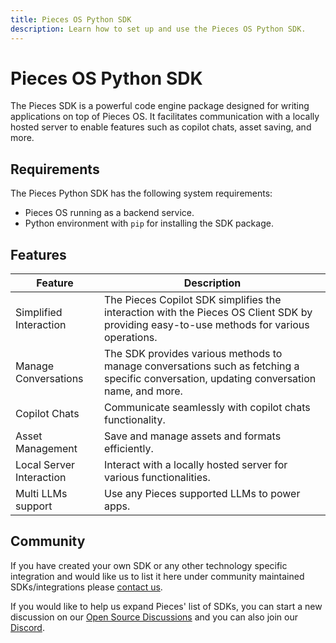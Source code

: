 ```yaml
---
title: Pieces OS Python SDK
description: Learn how to set up and use the Pieces OS Python SDK.
---
```


# Pieces OS Python SDK

The Pieces SDK is a powerful code engine package designed for writing applications on top of Pieces OS. It facilitates communication with a locally hosted server to enable features such as copilot chats, asset saving, and more.

## Requirements

The Pieces Python SDK has the following system requirements:

- Pieces OS running as a backend service.
- Python environment with `pip` for installing the SDK package.

## Features

Feature | Description
------------- | -------------
Simplified Interaction | The Pieces Copilot SDK simplifies the interaction with the Pieces OS Client SDK by providing easy-to-use methods for various operations.
Manage Conversations | The SDK provides various methods to manage conversations such as fetching a specific conversation, updating conversation name, and more.
Copilot Chats | Communicate seamlessly with copilot chats functionality.
Asset Management | Save and manage assets and formats efficiently.
Local Server Interaction | Interact with a locally hosted server for various functionalities.
Multi LLMs support | Use any Pieces supported LLMs to power apps.


## Community
If you have created your own SDK or any other technology specific integration and would like us to list it here under community maintained SDKs/integrations please [contact us](https://github.com/pieces-app/opensource/discussions).

If you would like to help us expand Pieces' list of SDKs, you can start a new discussion on our [Open Source Discussions](https://github.com/pieces-app/opensource/discussions) and you can also join our [Discord](https://discord.gg/getpieces).

